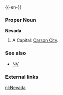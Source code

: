 {{wikipedia}}
{{-en-}}

===Proper Noun===
'''Nevada'''
#A {{USstate}}  Capital: [[Carson City]].
===See also===
*[[NV]]
===External links===
{{pedialite}}

[[nl:Nevada]]